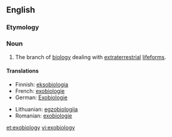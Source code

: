 ==English==

===Etymology===
{{prefix|exo|biology}}

===Noun===
{{en-noun|-}}

# The branch of [[biology]] dealing with [[extraterrestrial]] [[lifeforms]].

====Translations====
{{trans-top|the branch of biology dealing with extraterrestrial lifeforms}}
*Finnish: [[eksobiologia]]
*French: [[exobiologie]] {{f}}
*German: [[Exobiologie]] {{f}}
{{trans-mid}}
*Lithuanian: [[egzobiologija]] {{f}}
*Romanian: [[exobiologie]]
{{trans-bottom}}

[[et:exobiology]]
[[vi:exobiology]]